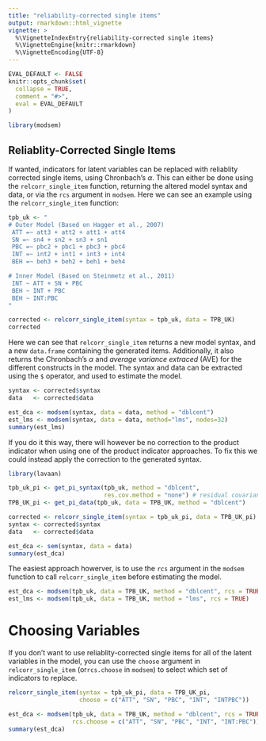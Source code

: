 ```yaml
---
title: "reliability-corrected single items"
output: rmarkdown::html_vignette
vignette: >
  %\VignetteIndexEntry{reliability-corrected single items}
  %\VignetteEngine{knitr::rmarkdown}
  %\VignetteEncoding{UTF-8}
---
```


```r
EVAL_DEFAULT <- FALSE
knitr::opts_chunk$set(
  collapse = TRUE,
  comment = "#>",
  eval = EVAL_DEFAULT
)
```

```r
library(modsem)
```

## Reliablity-Corrected Single Items

If wanted, indicators for latent variables can be replaced with reliablity 
corrected single items, using Chronbach's $\alpha$. This can either be done
using the `relcorr_single_item` function, returning the altered model syntax 
and data, or via the `rcs` argument in `modsem`. Here we can see an example
using the `relcorr_single_item` function:

```r
tpb_uk <- "
# Outer Model (Based on Hagger et al., 2007)
 ATT =~ att3 + att2 + att1 + att4
 SN =~ sn4 + sn2 + sn3 + sn1
 PBC =~ pbc2 + pbc1 + pbc3 + pbc4
 INT =~ int2 + int1 + int3 + int4
 BEH =~ beh3 + beh2 + beh1 + beh4

# Inner Model (Based on Steinmetz et al., 2011)
 INT ~ ATT + SN + PBC
 BEH ~ INT + PBC
 BEH ~ INT:PBC
"

corrected <- relcorr_single_item(syntax = tpb_uk, data = TPB_UK)
corrected
```
Here we can see that `relcorr_single_item` returns a new model syntax, and a 
new `data.frame` containing the generated items. Additionally, it also 
returns the Chronbach's $\alpha$ and *average variance extraced* (AVE) 
for the different constructs in the model. The syntax and data can be 
extracted using the `$` operator, and used to estimate the model.

```r
syntax <- corrected$syntax
data   <- corrected$data

est_dca <- modsem(syntax, data = data, method = "dblcent")
est_lms <- modsem(syntax, data = data, method="lms", nodes=32)
summary(est_lms)
```

If you do it this way, there will however be no correction to the product indicator 
when using one of the product indicator approaches.
To fix this we could instead apply the correction to the generated syntax.

```r
library(lavaan)

tpb_uk_pi <- get_pi_syntax(tpb_uk, method = "dblcent", 
                           res.cov.method = "none") # residual covariances are irrelevant
TPB_UK_pi <- get_pi_data(tpb_uk, data = TPB_UK, method = "dblcent")

corrected <- relcorr_single_item(syntax = tpb_uk_pi, data = TPB_UK_pi)
syntax <- corrected$syntax
data   <- corrected$data

est_dca <- sem(syntax, data = data)
summary(est_dca)
```

The easiest approach howerver, is to use the `rcs` argument in the `modsem` function
to call `relcorr_single_item` before estimating the model.

```r
est_dca <- modsem(tpb_uk, data = TPB_UK, method = "dblcent", rcs = TRUE)
est_lms <- modsem(tpb_uk, data = TPB_UK, method = "lms", rcs = TRUE)
```

# Choosing Variables
If you don't want to use reliablity-corrected single items for all of the 
latent variables in the model, you can use the `choose` argument in 
`relcorr_single_item` (or`rcs.choose` in `modsem`) to select which 
set of indicators to replace.

```r
relcorr_single_item(syntax = tpb_uk_pi, data = TPB_UK_pi, 
                    choose = c("ATT", "SN", "PBC", "INT", "INTPBC"))

est_dca <- modsem(tpb_uk, data = TPB_UK, method = "dblcent", rcs = TRUE,
                  rcs.choose = c("ATT", "SN", "PBC", "INT", "INT:PBC"))
summary(est_dca)
```
